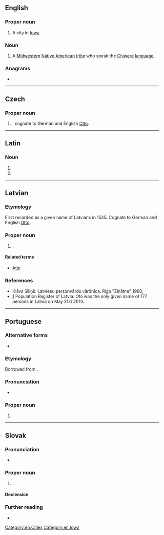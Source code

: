 {{also|oto|OTO|ōto|-oto|oto-|ōtō}}
==English==

===Proper noun===
{{en-proper noun}}

# A city in [[Iowa]].

===Noun===
{{en-plural noun}}

# A [[Midwestern]] [[Native American]] [[tribe]] who speak the [[Chiwere]] [[language]].

===Anagrams===
* {{anagrams|en|oot|too}}

[[Category:en:Cities]]
[[Category:en:Iowa]]

----

==Czech==
{{wikipedia|lang=cs}}

===Proper noun===
{{cs-proper noun|g=m}}

# {{given name|male|lang=cs}}, cognate to German and English [[Otto]].

----

==Latin==

===Noun===
{{la-noun-form|Ōtō}}

# {{inflection of|Ōtus||dat|s|lang=la}}
# {{inflection of|Ōtus||abl|s|lang=la}}

----

==Latvian==

===Etymology===
First recorded as a given name of Latvians in 1545. Cognate to German and English [[Otto]].

===Proper noun===
{{head|lv|proper noun|g=m}}

# {{given name|male|lang=lv}}.

====Related terms====
* [[Atis]]

===References===
* Klāvs Siliņš: Latviesu personvārdu vārdnīca. Riga "Zinātne" 1990, {{ISBN|5-7966-0278-0}}
* [http://www.pmlp.gov.lv/lv/statistika/personvardu.html] Population Register of Latvia: Oto was the only given name of 177 persons in Latvia on May 21st 2010.

----

==Portuguese==

===Alternative forms===
* {{l|pt|Otto}}

===Etymology===
Borrowed from {{bor|pt|de|Otto|notext=1}}.

===Pronunciation===
* {{a|Brazil}} {{IPA|/ˈɔ.tu/|lang=pt}}

===Proper noun===
{{pt-proper noun|m}}

# {{given name|male|from=German|eq=Otto|lang=pt}}

----

==Slovak==

===Pronunciation===
* {{IPA|/ˈɔtɔ/|lang=sk}}

===Proper noun===
{{sk-proper noun|g=m|gen=Ota|pl=Otovia|decl=chlap}}

# {{given name|male|lang=sk}}.

====Declension====
{{sk-decl-noun|Oto|Ota|Otovi|Ota|Otovi|Otom|Otovia|Otov|Otom|Otov|Otoch|Otami}}

===Further reading===
* {{R:SDK}}